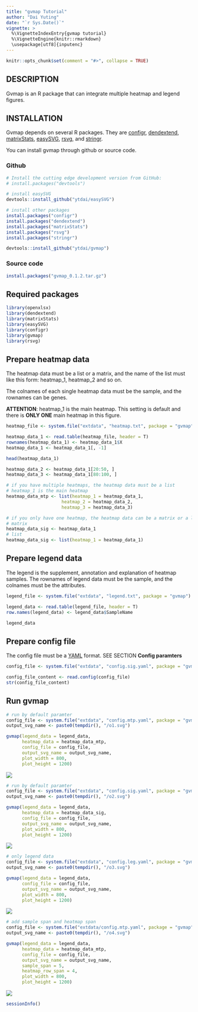```yaml
---
title: "gvmap Tutorial"
author: "Dai Yuting"
date: "`r Sys.Date()`"
vignette: >
  %\VignetteIndexEntry{gvmap tutorial}
  %\VignetteEngine{knitr::rmarkdown}
  \usepackage[utf8]{inputenc}
---
```


```r
knitr::opts_chunk$set(comment = "#>", collapse = TRUE)
```

## DESCRIPTION

Gvmap is an R package that can integrate multiple heatmap and legend figures. 

## INSTALLATION

Gvmap depends on several R packages. They are 
[configr](https://cran.r-project.org/web/packages/configr/index.html), 
[dendextend](https://cran.r-project.org/web/packages/dendextend/index.html), 
[matrixStats](https://cran.r-project.org/web/packages/matrixStats/index.html), 
[easySVG](https://github.com/ytdai/easySVG), 
[rsvg](https://cran.r-project.org/web/packages/rsvg/index.html), and 
[stringr](https://cran.r-project.org/web/packages/stringr/index.html). 

You can install gvmap through github or source code.


### Github

``` r
# Install the cutting edge development version from GitHub:
# install.packages("devtools")

# install easySVG
devtools::install_github("ytdai/easySVG")

# install other packages
install.packages("configr")
install.packages("dendextend")
install.packages("matrixStats")
install.packages("rsvg")
install.packages("stringr")

devtools::install_github("ytdai/gvmap")
```

### Source code

``` r
install.packages("gvmap_0.1.2.tar.gz")
```

## Required packages

``` r
library(openxlsx)
library(dendextend)
library(matrixStats)
library(easySVG)
library(configr)
library(gvmap)
library(rsvg)
```

## Prepare heatmap data

The heatmap data must be a list or a matrix, and the name of the list must like this form: heatmap_1, heatmap_2 and so on.

The colnames of each single heatmap data must be the sample, and the rownames can be genes.

**ATTENTION**: heatmap_1 is the main heatmap. This setting is default and there is **ONLY ONE** main heatmap in this figure.

``` r
heatmap_file <- system.file("extdata", "heatmap.txt", package = "gvmap")

heatmap_data_1 <- read.table(heatmap_file, header = T)
rownames(heatmap_data_1) <- heatmap_data_1$X
heatmap_data_1 <- heatmap_data_1[, -1]

head(heatmap_data_1)

heatmap_data_2 <- heatmap_data_1[20:50, ]
heatmap_data_3 <- heatmap_data_1[80:100, ]

# if you have multiple heatmaps, the heatmap data must be a list
# heatmap_1 is the main heatmap
heatmap_data_mtp <- list(heatmap_1 = heatmap_data_1,
                     heatmap_2 = heatmap_data_2,
                     heatmap_3 = heatmap_data_3)

# if you only have one heatmap, the heatmap data can be a matrix or a list
# matrix
heatmap_data_sig <- heatmap_data_1
# list
heatmap_data_sig <- list(heatmap_1 = heatmap_data_1)

```

## Prepare legend data

The legend is the supplement, annotation and explanation of heatmap samples. The rownames of legend data 
must be the sample, and the colnames must be the attributes.

``` r
legend_file <- system.file("extdata", "legend.txt", package = "gvmap")

legend_data <- read.table(legend_file, header = T)
row.names(legend_data) <- legend_data$SampleName

legend_data
```

## Prepare config file

The config file must be a [YAML](https://en.wikipedia.org/wiki/YAML) format. SEE SECTION **Config paramters**

``` r
config_file <- system.file("extdata", "config.sig.yaml", package = "gvmap")

config_file_content <- read.config(config_file)
str(config_file_content)
```

## Run gvmap

``` r

# run by default paramter
config_file <- system.file("extdata", "config.mtp.yaml", package = "gvmap")
output_svg_name <- paste0(tempdir(), "/o1.svg")

gvmap(legend_data = legend_data,
      heatmap_data = heatmap_data_mtp,
      config_file = config_file,
      output_svg_name = output_svg_name,
      plot_width = 800,
      plot_height = 1200)
```

![](o1.svg)

``` r
# run by default paramter
config_file <- system.file("extdata", "config.sig.yaml", package = "gvmap")
output_svg_name <- paste0(tempdir(), "/o2.svg")

gvmap(legend_data = legend_data,
      heatmap_data = heatmap_data_sig,
      config_file = config_file,
      output_svg_name = output_svg_name,
      plot_width = 800,
      plot_height = 1200)
```

![](o2.svg)

``` r
# only legend data
config_file <- system.file("extdata", "config.leg.yaml", package = "gvmap")
output_svg_name <- paste0(tempdir(), "/o3.svg")

gvmap(legend_data = legend_data,
      config_file = config_file,
      output_svg_name = output_svg_name,
      plot_width = 800,
      plot_height = 1200)
```

![](o3.svg)
``` r
# add sample span and heatmap span
config_file <- system.file("extdata/config.mtp.yaml", package = "gvmap")
output_svg_name <- paste0(tempdir(), "/o4.svg")

gvmap(legend_data = legend_data,
      heatmap_data = heatmap_data_mtp,
      config_file = config_file,
      output_svg_name = output_svg_name,
      sample_span = 5,
      heatmap_row_span = 4,
      plot_width = 800,
      plot_height = 1200)
```


![](o4.svg)

``` r
sessionInfo()
```


